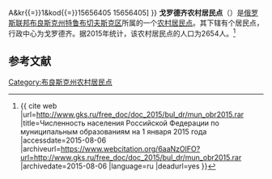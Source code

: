 {{Infobox Settlement
| official_name = 戈罗德齐农村居民点
| native_name = Городецкое сельское поселение
| settlement_type = [[农村居民点|农村居民点]]
| subdivision_type = [[国家|国家]]
| subdivision_type1 = [[州_(俄罗斯)|州]]
| subdivision_type2 = [[区_(苏联)|区]]
| subdivision_name = {{RUS}}
| subdivision_name1 = [[布良斯克州|布良斯克州]]
| subdivision_name2 = [[特鲁布切夫斯克区|特鲁布切夫斯克区]]
| seat_type = 行政中心
| seat = 戈罗德齐
| population_as_of=2015
| population_footnotes = <ref name=stat />
| population_total = 2654
| coordinates_display = inline,title
| latd =  | latm =  | lats =  | latNS = N
| longd =  | longm =  | longs =  | longEW = E
| timezone = [[莫斯科时间|MSK]]
| utc_offset = +3
| blank_name = [[俄罗斯市政土地区划代码|OKTMO编码]]
| blank_info = [http://classif.spb.ru/classificators/view/tma.php?st{{=}}A&kr{{=}}1&kod{{=}}15656405 15656405]
}}
'''戈罗德齐农村居民点'''（{{lang-ru|Городецкое сельское поселение}}）是[[俄罗斯联邦|俄罗斯联邦]][[布良斯克州|布良斯克州]][[特鲁布切夫斯克区|特鲁布切夫斯克区]]所属的一个[[农村居民点|农村居民点]]。其下辖有个居民点，行政中心为戈罗德齐。据2015年统计，该农村居民点的人口为2654人。<ref name=stat>{{ cite web |url=http://www.gks.ru/free_doc/doc_2015/bul_dr/mun_obr2015.rar |title=Численность населения Российской Федерации по муниципальным образованиям на 1 января 2015 года |accessdate=2015-08-06 |archiveurl=https://www.webcitation.org/6aaNzOlFO?url=http://www.gks.ru/free_doc/doc_2015/bul_dr/mun_obr2015.rar |archivedate=2015-08-06 |language=ru |deadurl=yes }}</ref>

== 参考文献 ==
{{reflist}}

{{Russia-stub}}

[[Category:布良斯克州农村居民点|Category:布良斯克州农村居民点]]